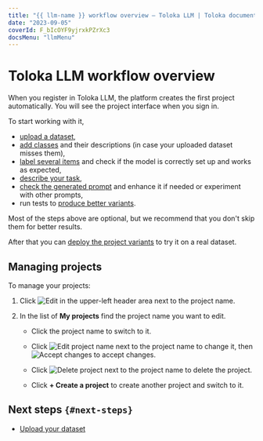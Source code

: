 ```yaml
---
title: "{{ llm-name }} workflow overview — Toloka LLM | Toloka documentation"
date: "2023-09-05"
coverId: F_bIcOYF9yjrxkPZrXc3
docsMenu: "llmMenu"
---
```


# Toloka LLM workflow overview

When you register in Toloka LLM, the platform creates the first project automatically. You will see the project interface when you sign in.

To start working with it,

- [upload a dataset](/docs/toloka-llm/dataset),
- [add classes](/docs/toloka-llm/classes) and their descriptions (in case your uploaded dataset misses them),
- [label several items](/docs/toloka-llm/label) and check if the model is correctly set up and works as expected,
- [describe your task](/docs/toloka-llm/task-description),
- [check the generated prompt](/docs/toloka-llm/prompt) and enhance it if needed or experiment with other prompts,
- run tests to [produce better variants](/docs/toloka-llm/variants).

<Note mode="note" title="Note">

Most of the steps above are optional, but we recommend that you don't skip them for better results.

</Note>

After that you can [deploy the project variants](/docs/toloka-llm/deploy) to try it on a real dataset.

## Managing projects

To manage your projects:

1. Click <img src="https://toloka.ai/files/edit.svg" alt="Edit" /> in the upper-left header area next to the project name.

1. In the list of **My projects** find the project name you want to edit.

    - Click the project name to switch to it.

    - Click <img src="https://toloka.ai/files/edit.svg" alt="Edit project name" /> next to the project name to change it, then <img src="https://toloka.ai/files/done.svg" alt="Accept changes" /> to accept changes.

    - Click <img src="https://toloka.ai/files/delete.svg" alt="Delete project" /> next to the project name to delete the project.

    - Click **+ Create a project** to create another project and switch to it.

## Next steps `{#next-steps}`

- [Upload your dataset](/docs/toloka-llm/dataset)